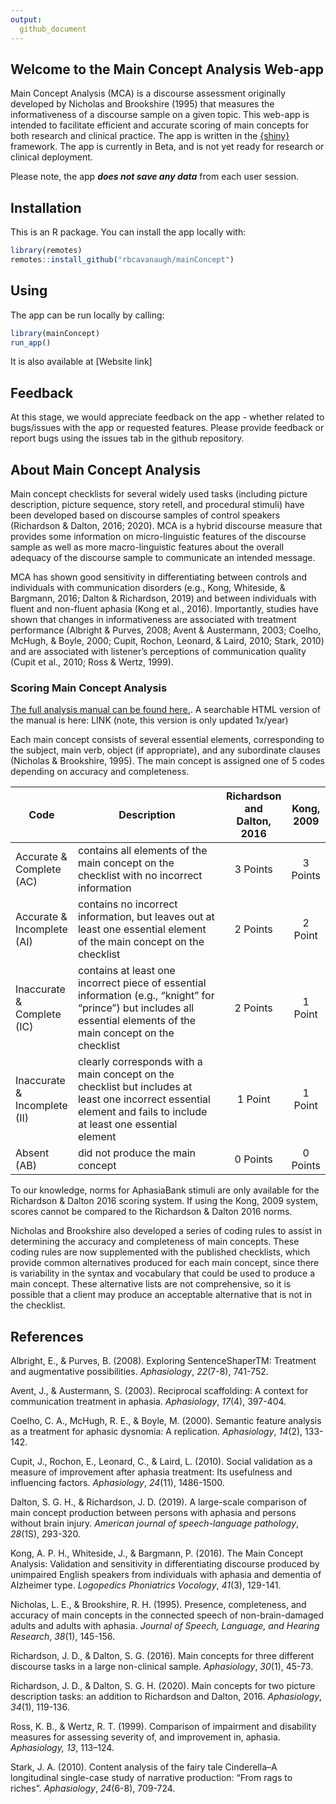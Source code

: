 ```yaml
---
output:
  github_document
---
```


## Welcome to the Main Concept Analysis Web-app

Main Concept Analysis (MCA) is a discourse assessment originally developed by Nicholas and Brookshire (1995) that measures the informativeness of a discourse sample on a given topic. This web-app is intended to facilitate efficient and accurate scoring of main concepts for both research and clinical practice. The app is written in the [{shiny}](https://shiny.rstudio.com/) framework. The app is currently in Beta, and is not yet ready for research or clinical deployment.

Please note, the app ***does not save any data*** from each user session.

## Installation

This is an R package. You can install the app locally with:

``` r
library(remotes)
remotes::install_github("rbcavanaugh/mainConcept")
```

## Using

The app can be run locally by calling:

``` r
library(mainConcept)
run_app()
```

It is also available at [Website link]

## Feedback

At this stage, we would appreciate feedback on the app - whether related to bugs/issues with the app or requested features. Please provide feedback or report bugs using the issues tab in the github repository.

## About Main Concept Analysis

Main concept checklists for several widely used tasks (including picture description, picture sequence, story retell, and procedural stimuli) have been developed based on discourse samples of control speakers (Richardson & Dalton, 2016; 2020). MCA is a hybrid discourse measure that provides some information on micro-linguistic features of the discourse sample as well as more macro-linguistic features about the overall adequacy of the discourse sample to communicate an intended message.

MCA has shown good sensitivity in differentiating between controls and individuals with communication disorders (e.g., Kong, Whiteside, & Bargmann, 2016; Dalton & Richardson, 2019) and between individuals with fluent and non-fluent aphasia (Kong et al., 2016). Importantly, studies have shown that changes in informativeness are associated with treatment performance (Albright & Purves, 2008; Avent & Austermann, 2003; Coelho, McHugh, & Boyle, 2000; Cupit, Rochon, Leonard, & Laird, 2010; Stark, 2010) and are associated with listener's perceptions of communication quality (Cupit et al., 2010; Ross & Wertz, 1999).

### Scoring Main Concept Analysis

[The full analysis manual can be found here.](https://drive.google.com/drive/folders/1bxazjgQWx-WD8ELTJjwBm_5IToRpgQhQ). A searchable HTML version of the manual is here: LINK (note, this version is only updated 1x/year)

Each main concept consists of several essential elements, corresponding to the subject, main verb, object (if appropriate), and any subordinate clauses (Nicholas & Brookshire, 1995). The main concept is assigned one of 5 codes depending on accuracy and completeness.

<center>

 Code                         | Description                                                                                                                                                           | **Richardson and Dalton, 2016**   | **Kong, 2009**                         
------------------------------| --------------------------------------------------------------------------------------------------------------------------------------------------------------------- |:--------:|:-----------:
 Accurate & Complete (AC)     | contains all elements of the main concept on the checklist with no incorrect information                                                                              | 3 Points | 3 Points  
 Accurate & Incomplete (AI)   | contains no incorrect information, but leaves out at least one essential element of the main concept on the checklist                                                 | 2 Points | 2 Point 
 Inaccurate & Complete (IC)   | contains at least one incorrect piece of essential information (e.g., "knight" for "prince") but includes all essential elements of the main concept on the checklist | 2 Points | 1 Point  
 Inaccurate & Incomplete (II) | clearly corresponds with a main concept on the checklist but includes at least one incorrect essential element and fails to include at least one essential element    | 1 Point  | 1 Point                              
 Absent (AB)                  | did not produce the main concept                                                                                                                                      | 0 Points | 0 Points 
 
 </center>

To our knowledge, norms for AphasiaBank stimuli are only available for the Richardson & Dalton 2016 scoring system. If using the Kong, 2009 system, scores cannot be compared to the Richardson & Dalton 2016 norms.

Nicholas and Brookshire also developed a series of coding rules to assist in determining the accuracy and completeness of main concepts. These coding rules are now supplemented with the published checklists, which provide common alternatives produced for each main concept, since there is variability in the syntax and vocabulary that could be used to produce a main concept. These alternative lists are not comprehensive, so it is possible that a client may produce an acceptable alternative that is not in the checklist.

## References

Albright, E., & Purves, B. (2008). Exploring SentenceShaperTM: Treatment
and augmentative possibilities. *Aphasiology*, *22*(7-8), 741-752.

Avent, J., & Austermann, S. (2003). Reciprocal scaffolding: A context
for communication treatment in aphasia. *Aphasiology*, *17*(4), 397-404.

Coelho, C. A., McHugh, R. E., & Boyle, M. (2000). Semantic feature
analysis as a treatment for aphasic dysnomia: A replication.
*Aphasiology*, *14*(2), 133-142.

Cupit, J., Rochon, E., Leonard, C., & Laird, L. (2010). Social
validation as a measure of improvement after aphasia treatment: Its
usefulness and influencing factors. *Aphasiology*, *24*(11), 1486-1500.

Dalton, S. G. H., & Richardson, J. D. (2019). A large-scale comparison
of main concept production between persons with aphasia and persons
without brain injury. *American journal of speech-language pathology*,
*28*(1S), 293-320.

Kong, A. P. H., Whiteside, J., & Bargmann, P. (2016). The Main Concept
Analysis: Validation and sensitivity in differentiating discourse
produced by unimpaired English speakers from individuals with aphasia
and dementia of Alzheimer type. *Logopedics Phoniatrics Vocology*,
*41*(3), 129-141.

Nicholas, L. E., & Brookshire, R. H. (1995). Presence, completeness, and
accuracy of main concepts in the connected speech of non-brain-damaged
adults and adults with aphasia. *Journal of Speech, Language, and
Hearing Research*, *38*(1), 145-156.

Richardson, J. D., & Dalton, S. G. (2016). Main concepts for three
different discourse tasks in a large non-clinical sample. *Aphasiology*,
*30*(1), 45-73.

Richardson, J. D., & Dalton, S. G. H. (2020). Main concepts for two
picture description tasks: an addition to Richardson and Dalton, 2016.
*Aphasiology*, *34*(1), 119-136.

Ross, K. B., & Wertz, R. T. (1999). Comparison of impairment and
disability measures for assessing severity of, and improvement in,
aphasia. *Aphasiology, 13*, 113--124.

Stark, J. A. (2010). Content analysis of the fairy tale Cinderella--A
longitudinal single-case study of narrative production: "From rags to
riches". *Aphasiology*, *24*(6-8), 709-724.
